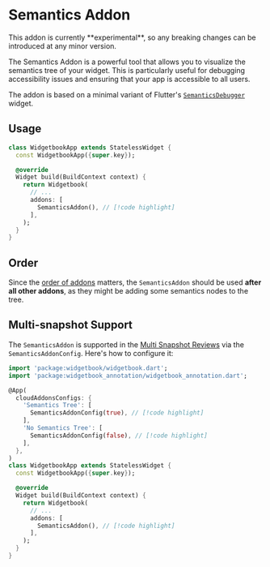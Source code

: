 # Semantics Addon

<Warning>
  This addon is currently **experimental**, so any breaking changes can be
  introduced at any minor version.
</Warning>

The Semantics Addon is a powerful tool that allows you to visualize the semantics tree of your widget. This is particularly useful for debugging accessibility issues and ensuring that your app is accessible to all users.

The addon is based on a minimal variant of Flutter's [`SemanticsDebugger`](https://api.flutter.dev/flutter/widgets/SemanticsDebugger-class.html) widget.

## Usage

```dart title=widgetbook/lib/main.dart
class WidgetbookApp extends StatelessWidget {
  const WidgetbookApp({super.key});

  @override
  Widget build(BuildContext context) {
    return Widgetbook(
      // ...
      addons: [
        SemanticsAddon(), // [!code highlight]
      ],
    );
  }
}
```

## Order

Since the [order of addons](/addons/overview#order-of-addons) matters, the `SemanticsAddon` should be used **after all other addons**, as they might be adding some semantics nodes to the tree.

## Multi-snapshot Support

The `SemanticsAddon` is supported in the [Multi Snapshot Reviews](/cloud/snapshots/multi-snapshot) via the `SemanticsAddonConfig`. Here's how to configure it:

```dart title=widgetbook/lib/main.dart
import 'package:widgetbook/widgetbook.dart';
import 'package:widgetbook_annotation/widgetbook_annotation.dart';

@App(
  cloudAddonsConfigs: {
    'Semantics Tree': [
      SemanticsAddonConfig(true), // [!code highlight]
    ],
    'No Semantics Tree': [
      SemanticsAddonConfig(false), // [!code highlight]
    ],
  },
)
class WidgetbookApp extends StatelessWidget {
  const WidgetbookApp({super.key});

  @override
  Widget build(BuildContext context) {
    return Widgetbook(
      // ...
      addons: [
        SemanticsAddon(), // [!code highlight]
      ],
    );
  }
}
```
